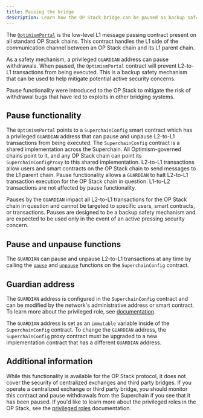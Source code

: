 ```yaml
---
title: Pausing the bridge
description: Learn how the OP Stack bridge can be paused as backup safety mechanism.
---
```


The [`OptimismPortal`](https://github.com/ethereum-optimism/optimism/blob/v1.1.4/packages/contracts-bedrock/src/L1/OptimismPortal.sol) is the low-level L1 message passing contract present on all standard OP Stack chains.
This contract handles the L1 side of the communication channel between an OP Stack chain and its L1 parent chain.

As a safety mechanism, a privileged `GUARDIAN` address can pause withdrawals.
When paused, the `OptimismPortal` contract will prevent L2-to-L1 transactions from being executed.
This is a backup safety mechanism that can be used to help mitigate potential active security concerns.

Pause functionality were introduced to the OP Stack to mitigate the risk of withdrawal bugs that have led to exploits in other bridging systems.

## Pause functionality

The `OptimismPortal` points to a `SuperchainConfig` smart contract which has a privileged `GUARDIAN` address that can pause and unpause L2-to-L1 transactions from being executed.
The `SuperchainConfig` contract is a shared implementation across the Superchain. All Optimism-governed chains point to it, and any OP Stack chain can point its `SuperchainConfigProxy` to this shared implementation.
L2-to-L1 transactions allow users and smart contracts on the OP Stack chain to send messages to the L1 parent chain.
Pause functionality allows a `GUARDIAN` to halt L2-to-L1 transaction execution for the OP Stack chain in question.
L1-to-L2 transactions are not affected by pause functionality.

Pauses by the `GUARDIAN` impact all L2-to-L1 transactions for the OP Stack chain in question and cannot be targeted to specific users, smart contracts, or transactions.
Pauses are designed to be a backup safety mechanism and are expected to be used only in the event of an active pressing security concern.

## Pause and unpause functions

The `GUARDIAN` can pause and unpause L2-to-L1 transactions at any time by calling the [`pause`](https://github.com/ethereum-optimism/optimism/blob/856c08bf84d9aa829d1e764fc8e9a37d41960ba0/packages/contracts-bedrock/src/L1/SuperchainConfig.sol#L66-L71) and [`unpause`](https://github.com/ethereum-optimism/optimism/blob/856c08bf84d9aa829d1e764fc8e9a37d41960ba0/packages/contracts-bedrock/src/L1/SuperchainConfig.sol#L73-L78) functions on the `SuperchainConfig` contract.

## Guardian address

The `GUARDIAN` address is configured in the `SuperchainConfig` contract and can be modified by the network's administrative address or smart contract. To learn more about the privileged role, see [documentation](/superchain/privileged-roles#guardian).

The `GUARDIAN` address is set as an `immutable` variable inside of the `SuperchainConfig` contract.
To change the `GUARDIAN` address, the `SuperchainConfig` proxy contract must be upgraded to a new implementation contract that has a different `GUARDIAN` address. 

## Additional information

While this functionality is available for the OP Stack protocol, it does not cover the security of centralized exchanges and third party bridges.
If you operate a centralized exchange or third party bridge, you should monitor this contract and pause withdrawals from the Superchain if you see that it has been paused. 
If you'd like to learn more about the privileged roles in the OP Stack, see the [privileged roles](/superchain/privileged-roles) documentation.
